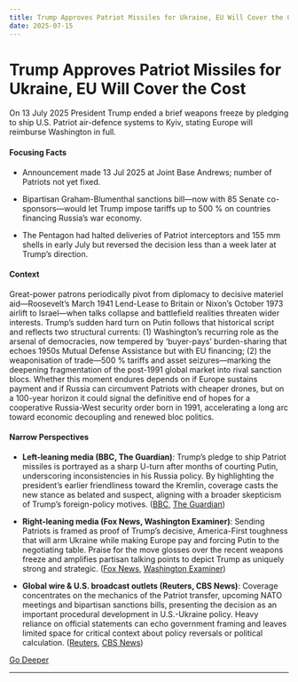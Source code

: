 ```yaml
---
title: Trump Approves Patriot Missiles for Ukraine, EU Will Cover the Cost
date: 2025-07-15
---
```


# Trump Approves Patriot Missiles for Ukraine, EU Will Cover the Cost

On 13 July 2025 President Trump ended a brief weapons freeze by pledging to ship U.S. Patriot air-defence systems to Kyiv, stating Europe will reimburse Washington in full.

#### Focusing Facts

- Announcement made 13 Jul 2025 at Joint Base Andrews; number of Patriots not yet fixed.

- Bipartisan Graham-Blumenthal sanctions bill—now with 85 Senate co-sponsors—would let Trump impose tariffs up to 500 % on countries financing Russia’s war economy.

- The Pentagon had halted deliveries of Patriot interceptors and 155 mm shells in early July but reversed the decision less than a week later at Trump’s direction.

#### Context

Great-power patrons periodically pivot from diplomacy to decisive materiel aid—Roosevelt’s March 1941 Lend-Lease to Britain or Nixon’s October 1973 airlift to Israel—when talks collapse and battlefield realities threaten wider interests.  Trump’s sudden hard turn on Putin follows that historical script and reflects two structural currents:  (1) Washington’s recurring role as the arsenal of democracies, now tempered by ‘buyer-pays’ burden-sharing that echoes 1950s Mutual Defense Assistance but with EU financing; (2) the weaponisation of trade—500 % tariffs and asset seizures—marking the deepening fragmentation of the post-1991 global market into rival sanction blocs.  Whether this moment endures depends on if Europe sustains payment and if Russia can circumvent Patriots with cheaper drones, but on a 100-year horizon it could signal the definitive end of hopes for a cooperative Russia-West security order born in 1991, accelerating a long arc toward economic decoupling and renewed bloc politics.

#### Narrow Perspectives

- **Left-leaning media (BBC, The Guardian)**: Trump’s pledge to ship Patriot missiles is portrayed as a sharp U-turn after months of courting Putin, underscoring inconsistencies in his Russia policy. By highlighting the president’s earlier friendliness toward the Kremlin, coverage casts the new stance as belated and suspect, aligning with a broader skepticism of Trump’s foreign-policy motives. ([BBC](https://www.bbc.co.uk/news/live/c36xrr9kj11t), [The Guardian](https://www.theguardian.com/world/2025/jul/14/ukraine-war-briefing-trump-says-he-will-send-patriot-missile-defence-systems-to-kyiv))

- **Right-leaning media (Fox News, Washington Examiner)**: Sending Patriots is framed as proof of Trump’s decisive, America-First toughness that will arm Ukraine while making Europe pay and forcing Putin to the negotiating table. Praise for the move glosses over the recent weapons freeze and amplifies partisan talking points to depict Trump as uniquely strong and strategic. ([Fox News](https://www.foxnews.com/politics/trump-says-us-send-patriot-missiles-ukraine-adds-putin-talks-nice-he-bombs-everybody), [Washington Examiner](https://www.washingtonexaminer.com/opinion/editorials/3468223/trump-encouraging-pivot-putin/))

- **Global wire & U.S. broadcast outlets (Reuters, CBS News)**: Coverage concentrates on the mechanics of the Patriot transfer, upcoming NATO meetings and bipartisan sanctions bills, presenting the decision as an important procedural development in U.S.-Ukraine policy. Heavy reliance on official statements can echo government framing and leaves limited space for critical context about policy reversals or political calculation. ([Reuters](https://www.reuters.com/world/europe/trump-says-us-will-send-patriot-missiles-ukraine-2025-07-14/), [CBS News](https://www.cbsnews.com/news/trump-nato-secretary-general-mark-rutte-meeting-ukraine-russia/))


[Go Deeper](https://www.perplexity.ai/search?q=Trump+Approves+Patriot+Missiles+for+Ukraine%2C+EU+Will+Cover+the+Cost)

---

<a id='macron-accelerates-doubling-of-french-defense-budget-to-64-bn-by-2027'></a>
